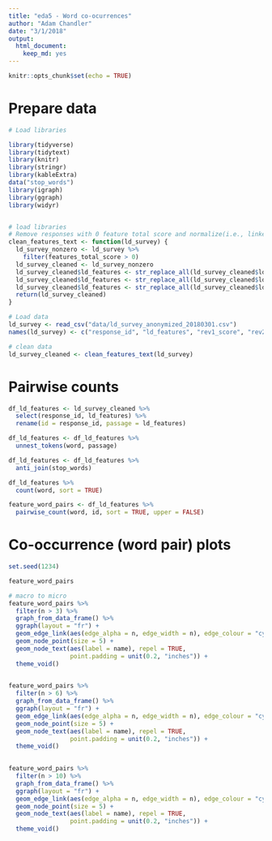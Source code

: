 ```yaml
---
title: "eda5 - Word co-ocurrences"
author: "Adam Chandler"
date: "3/1/2018"
output: 
  html_document: 
    keep_md: yes
---
```


```r
knitr::opts_chunk$set(echo = TRUE)
```

# Prepare data

```r

# Load libraries

library(tidyverse)
library(tidytext)
library(knitr)
library(stringr)
library(kableExtra)
data("stop_words")
library(igraph)
library(ggraph)
library(widyr)


# load libraries
# Remove responses with 0 feature total score and normalize(i.e., linked data)
clean_features_text <- function(ld_survey) {
  ld_survey_nonzero <- ld_survey %>%
    filter(features_total_score > 0)
  ld_survey_cleaned <- ld_survey_nonzero
  ld_survey_cleaned$ld_features <- str_replace_all(ld_survey_cleaned$ld_features, regex("linked data", ignore_case = TRUE), "linked_data")
  ld_survey_cleaned$ld_features <- str_replace_all(ld_survey_cleaned$ld_features, regex("linked open data", ignore_case = TRUE), "linked_data")
  ld_survey_cleaned$ld_features <- str_replace_all(ld_survey_cleaned$ld_features, regex(" lod ", ignore_case = TRUE), " linked_data ")
  return(ld_survey_cleaned)
}

# Load data
ld_survey <- read_csv("data/ld_survey_anonymized_20180301.csv")
names(ld_survey) <- c("response_id", "ld_features", "rev1_score", "rev2_score", "rev3_score", "rev4_score", "features_total_score")

# clean data
ld_survey_cleaned <- clean_features_text(ld_survey)

```

# Pairwise counts


```r

df_ld_features <- ld_survey_cleaned %>%
  select(response_id, ld_features) %>%
  rename(id = response_id, passage = ld_features)

df_ld_features <- df_ld_features %>%
  unnest_tokens(word, passage)

df_ld_features <- df_ld_features %>%
  anti_join(stop_words)

df_ld_features %>%
  count(word, sort = TRUE)

feature_word_pairs <- df_ld_features %>%
  pairwise_count(word, id, sort = TRUE, upper = FALSE)


```

# Co-occurrence (word pair) plots

```r

set.seed(1234)

feature_word_pairs

# macro to micro
feature_word_pairs %>%
  filter(n > 3) %>%
  graph_from_data_frame() %>%
  ggraph(layout = "fr") +
  geom_edge_link(aes(edge_alpha = n, edge_width = n), edge_colour = "cyan4") +
  geom_node_point(size = 5) +
  geom_node_text(aes(label = name), repel = TRUE, 
                 point.padding = unit(0.2, "inches")) +
  theme_void()
  

feature_word_pairs %>%
  filter(n > 6) %>%
  graph_from_data_frame() %>%
  ggraph(layout = "fr") +
  geom_edge_link(aes(edge_alpha = n, edge_width = n), edge_colour = "cyan4") +
  geom_node_point(size = 5) +
  geom_node_text(aes(label = name), repel = TRUE, 
                 point.padding = unit(0.2, "inches")) +
  theme_void()
  

feature_word_pairs %>%
  filter(n > 10) %>%
  graph_from_data_frame() %>%
  ggraph(layout = "fr") +
  geom_edge_link(aes(edge_alpha = n, edge_width = n), edge_colour = "cyan4") +
  geom_node_point(size = 5) +
  geom_node_text(aes(label = name), repel = TRUE, 
                 point.padding = unit(0.2, "inches")) +
  theme_void()
  
```


